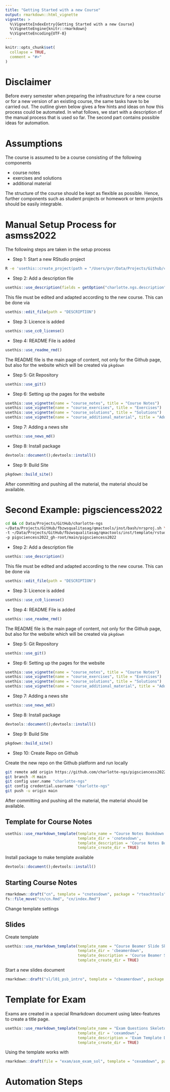 ```yaml
---
title: "Getting Started with a new Course"
output: rmarkdown::html_vignette
vignette: >
  %\VignetteIndexEntry{Getting Started with a new Course}
  %\VignetteEngine{knitr::rmarkdown}
  %\VignetteEncoding{UTF-8}
---
```


```r
knitr::opts_chunk$set(
  collapse = TRUE,
  comment = "#>"
)
```

# Disclaimer
Before every semester when preparing the infrastructure for a new course or for a new version of an existing course, the same tasks have to be carried out. The outline given below gives a few hints and ideas on how this process could be automated. In what follows, we start with a description of the manual process that is used so far. The second part contains possible ideas for automation.


# Assumptions
The course is assumed to be a course consisting of the following components

* course notes
* exercises and solutions
* additional material

The structure of the course should be kept as flexible as possible. Hence, further components such as student projects or homework or term projects should be easily integrable.


# Manual Setup Process for asmss2022
The following steps are taken in the setup process

* Step 1: Start a new RStudio project

```bash
R -e 'usethis::create_project(path = "/Users/pvr/Data/Projects/Github/charlotte-ngs/asmss2022_gh-root/main/asmss2022", rstudio = TRUE)'
```


* Step 2: Add a description file

```r
usethis::use_description(fields = getOption("charlotte.ngs.description"))
```

This file must be edited and adapted according to the new course. This can be done via

```r
usethis::edit_file(path = "DESCRIPTION")
```


* Step 3: Licence is added 

```r
usethis::use_cc0_license()
```


* Step 4: README File is added

```r
usethis::use_readme_rmd()
```

The README file is the main page of content, not only for the Github page, but also for the website which will be created via `pkgdown`


* Step 5: Git Repository

```r
usethis::use_git()
```


* Step 6: Setting up the pages for the website

```r
usethis::use_vignette(name = "course_notes", title = "Course Notes")
usethis::use_vignette(name = "course_exercises", title = "Exercises")
usethis::use_vignette(name = "course_solutions", title = "Solutions")
usethis::use_vignette(name = "course_additional_material", title = "Additional Material")
```


* Step 7: Adding a news site

```r
usethis::use_news_md()
```


* Step 8: Install package

```r
devtools::document();devtools::install()
```

* Step 9: Build Site

```r
pkgdown::build_site()
```

After committing and pushing all the material, the material should be available.


# Second Example: pigsciencess2022

```bash
cd && cd Data/Projects/GitHub/charlotte-ngs
~/Data/Projects/GitHub/fbzwsqualitasag/qmactools/inst/bash/nrsproj.sh \
-t ~/Data/Projects/GitHub/fbzwsqualitasag/qmactools/inst/template/rstudio/RStudioTemplate.Rproj \
-p pigsciencess2022_gh-root/main/pigsciencess2022
```

* Step 2: Add a description file

```r
usethis::use_description()
```

This file must be edited and adapted according to the new course. This can be done via

```r
usethis::edit_file(path = "DESCRIPTION")
```


* Step 3: Licence is added 

```r
usethis::use_cc0_license()
```


* Step 4: README File is added

```r
usethis::use_readme_rmd()
```

The README file is the main page of content, not only for the Github page, but also for the website which will be created via `pkgdown`


* Step 5: Git Repository

```r
usethis::use_git()
```


* Step 6: Setting up the pages for the website

```r
usethis::use_vignette(name = "course_notes", title = "Course Notes")
usethis::use_vignette(name = "course_exercises", title = "Exercises")
usethis::use_vignette(name = "course_solutions", title = "Solutions")
usethis::use_vignette(name = "course_additional_material", title = "Additional Material")
```


* Step 7: Adding a news site

```r
usethis::use_news_md()
```


* Step 8: Install package

```r
devtools::document();devtools::install()
```

* Step 9: Build Site

```r
pkgdown::build_site()
```

* Step 10: Create Repo on Github

Create the new repo on the Github platform and run locally

```bash
git remote add origin https://github.com/charlotte-ngs/pigsciencess2022.git
git branch -M main
git config user.name "charlotte-ngs"
git config credential.username "charlotte-ngs"
git push -u origin main
```

After committing and pushing all the material, the material should be available.


## Template for Course Notes

```r
usethis::use_rmarkdown_template(template_name = "Course Notes Bookdown Skeleton Project", 
                                template_dir = 'cnotesdown',
                                template_description = 'Course Notes Bookdown Skeleton Project for Charlotte-NGS',
                                template_create_dir = TRUE)
```

Install package to make template available

```r
devtools::document();devtools::install()

```


## Starting Course  Notes

```r
rmarkdown::draft("cn", template = "cnotesdown", package = "rteachtools")
fs::file_move("cn/cn.Rmd", "cn/index.Rmd")
```

Change template settings


## Slides
Create template

```r
usethis::use_rmarkdown_template(template_name = "Course Beamer Slide Skeleton Document", 
                                template_dir = 'cbeamerdown',
                                template_description = 'Course Beamer Slide Skeleton Document for Charlotte-NGS',
                                template_create_dir = TRUE)
```

Start a new slides document

```r
rmarkdown::draft("sl/l01_psb_intro", template = "cbeamerdown", package = "rteachtools")
```


# Template for Exam
Exams are created in a special Rmarkdown document using latex-features to create a title page.

```r
usethis::use_rmarkdown_template(template_name = "Exam Questions Skeleton Document",
                                template_dir = 'cexamdown',
                                template_description = 'Exam Template Document for charlotte-ngs',
                                template_create_dir = TRUE)
```

Using the template works with

```r
rmarkdown::draft(file = "exam/asm_exam_sol", template = "cexamdown", package = "rteachtools")
```


# Automation Steps
